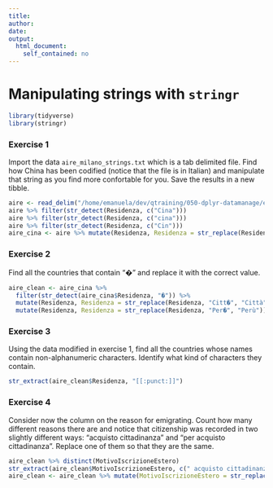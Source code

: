 ```yaml
---
title:
author:
date:
output:
  html_document:
    self_contained: no
---
```




Manipulating strings with `stringr`
================================


```r
library(tidyverse)
library(stringr)
```


### Exercise 1

Import the data `aire_milano_strings.txt` which is a tab delimited file. Find how China has been codified (notice that the file is in Italian) and manipulate that string as you find more confortable for you. Save the results in a new tibble.


```r
aire <- read_delim("/home/emanuela/dev/qtraining/050-dplyr-datamanage/exercises/data/aire_milano_srings.txt", delim = "\t")
aire %>% filter(str_detect(Residenza, c("Cina")))
aire %>% filter(str_detect(Residenza, c("cina")))
aire %>% filter(str_detect(Residenza, c("Cin")))
aire_cina <- aire %>% mutate(Residenza, Residenza = str_replace(Residenza, c("Cinese, Rep. Popolare"), "Cina"))
```


### Exercise 2

Find all the countries that contain "�" and replace it with the correct value.


```r
aire_clean <- aire_cina %>% 
  filter(str_detect(aire_cina$Residenza, "�")) %>%
  mutate(Residenza, Residenza = str_replace(Residenza, "Citt�", "Città")) %>%
  mutate(Residenza, Residenza = str_replace(Residenza, "Per�", "Perù"))
```



### Exercise 3

Using the data modified in exercise 1, find all the countries whose names contain non-alphanumeric characters. Identify what kind of characters they contain.


```r
str_extract(aire_clean$Residenza, "[[:punct:]]")
```



### Exercise 4

Consider now the column on the reason for emigrating. Count how many different reasons there are and notice that citizenship was recorded in two slightly different ways: "acquisto cittadinanza" and "per acquisto cittadinanza". Replace one of them so that they are the same.


```r
aire_clean %>% distinct(MotivoIscrizioneEstero)
str_extract(aire_clean$MotivoIscrizioneEstero, c(" acquisto cittadinanza"))
aire_clean <- aire_clean %>% mutate(MotivoIscrizioneEstero = str_replace(MotivoIscrizioneEstero, c("acquisto cittadinanza"), "per acquisto cittadinanza"))
```




